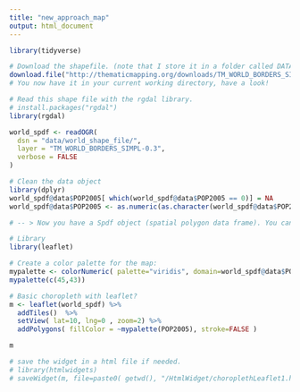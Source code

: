 ```yaml
---
title: "new_approach_map"
output: html_document
---
```


```r

library(tidyverse)

# Download the shapefile. (note that I store it in a folder called DATA. You have to change that if needed.)
download.file("http://thematicmapping.org/downloads/TM_WORLD_BORDERS_SIMPL-0.3.zip" , destfile ="/R/project-2-tidy-team/data/world_shape_file.zip")
# You now have it in your current working directory, have a look!

# Read this shape file with the rgdal library. 
# install.packages("rgdal")
library(rgdal)

world_spdf <- readOGR( 
  dsn = "data/world_shape_file/", 
  layer = "TM_WORLD_BORDERS_SIMPL-0.3",
  verbose = FALSE
)

# Clean the data object
library(dplyr)
world_spdf@data$POP2005[ which(world_spdf@data$POP2005 == 0)] = NA
world_spdf@data$POP2005 <- as.numeric(as.character(world_spdf@data$POP2005)) / 1000000 %>% round(2)

# -- > Now you have a Spdf object (spatial polygon data frame). You can start doing maps!

```

```r
# Library
library(leaflet)

# Create a color palette for the map:
mypalette <- colorNumeric( palette="viridis", domain=world_spdf@data$POP2005, na.color="transparent")
mypalette(c(45,43))

# Basic choropleth with leaflet?
m <- leaflet(world_spdf) %>% 
  addTiles()  %>% 
  setView( lat=10, lng=0 , zoom=2) %>%
  addPolygons( fillColor = ~mypalette(POP2005), stroke=FALSE )

m

# save the widget in a html file if needed.
# library(htmlwidgets)
# saveWidget(m, file=paste0( getwd(), "/HtmlWidget/choroplethLeaflet1.html"))
```

